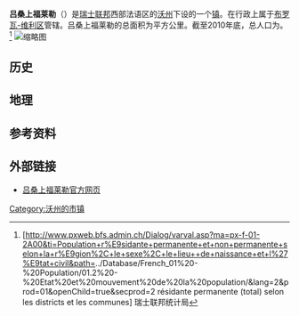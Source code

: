 {{瑞士市镇信息框
 | 市镇名称= 吕桑上福莱勒
 | 原文名称             = {{lang|fr|Forel-sur-Lucens}}
 | 图片                = 
 | 纹章 = Forel-sur-Lucens-coat of arms.svg
 | 语言                   = [[法语|法语]]
 | 所属州               = 沃州
 | iso-code-region = 
 | 所属区               = [[布罗瓦-维利区|布罗瓦-维利区]]
 | lat_d=46|lat_m=44|lat_NS=N|long_d=6|long_m=49|long_EW=E
 | 邮政编码        = 1526
 | 市镇代码        = 5672
 | 面积                 = {{smn|2.83|5|100}}
 | 平均海拔        =  677
 | 人口               = {{smn|163|6}}
 | 主页  = www.ucv.ch
 | 市镇长           = 
 | 相邻市镇             = 
 | 友好城市             = 
|地图文件             = Karte Gemeinde Forel-sur-Lucens 2011.png
|}}
'''吕桑上福莱勒'''（{{lang-fr|Forel-sur-Lucens}}）是[[瑞士联邦|瑞士联邦]]西部法语区的[[沃州|沃州]]下设的一个[[瑞士市镇|镇]]。在行政上属于[[布罗瓦-维利区|布罗瓦-维利区]]管辖。吕桑上福莱勒的总面积为{{smn|2.83|5|100}}平方公里。截至2010年底，总人口为{{smn|163|6}}。<ref>{{fr}}[http://www.pxweb.bfs.admin.ch/Dialog/varval.asp?ma=px-f-01-2A00&ti=Population+r%E9sidante+permanente+et+non+permanente+selon+la+r%E9gion%2C+le+sexe%2C+le+lieu++de+naissance+et+l%27%E9tat+civil&path=../Database/French_01%20-%20Population/01.2%20-%20Etat%20et%20mouvement%20de%20la%20population/&lang=2&prod=01&openChild=true&secprod=2 résidante permanente (total) selon les districts et les communes] {{Wayback|url=http://www.pxweb.bfs.admin.ch/Dialog/varval.asp?ma=px-f-01-2A00&ti=Population+r%E9sidante+permanente+et+non+permanente+selon+la+r%E9gion%2C+le+sexe%2C+le+lieu++de+naissance+et+l%27%E9tat+civil&path=..%2FDatabase%2FFrench_01%20-%20Population%2F01.2%20-%20Etat%20et%20mouvement%20de%20la%20population%2F&lang=2&prod=01&openChild=true&secprod=2 |date=20150102165023 }} 瑞士联邦统计局</ref>
[[File:Forel-sur-Lucens_2.JPG|缩略图]]
==历史==

==地理==

==参考资料==
{{reflist}}

==外部链接==
*{{fr}}[https://web.archive.org/web/20141106034813/http://www.ucv.ch/net/Net_ucv.asp?NumStr=30.01&NoOFS=5672 吕桑上福莱勒官方网页]

{{DEFAULTSORT:Forel-sur-Lucens}}
{{沃州布罗瓦-维利区行政区划}}
[[Category:沃州的市镇|Category:沃州的市镇]]